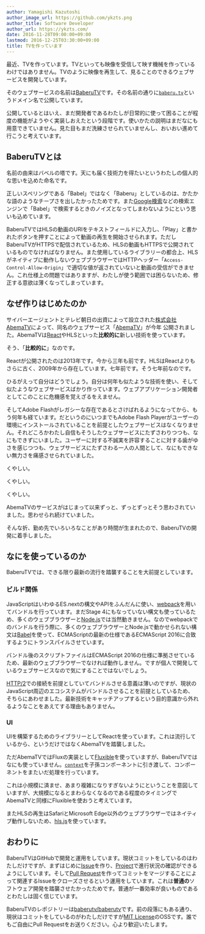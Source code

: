 ```yaml
---
author: Yamagishi Kazutoshi
author_image_url: https://github.com/ykzts.png
author_title: Software Developer
author_url: https://ykzts.com/
date: 2016-11-28T09:00:00+09:00
lastmod: 2016-12-25T03:30:00+09:00
title: TVを作っています
---
```


最近、TVを作っています。TVといっても映像を受信して映す機械を作っているわけではありません。TVのように映像を再生して、見ることのできるウェブサービスを開発しています。

そのウェブサービスの名前は[BaberuTV](https://baberu.tv/)です。その名前の通りに[`baberu.tv`](https://baberu.tv/)というドメイン名で公開しています。

<!--truncate-->

公開しているとはいえ、まだ開発者であるわたしが日常的に使って困ることが程度の機能がようやく実装しおえたという段階です。使いかたの説明はまだなにも用意できていません。見た目もまだ洗練させられていませんし、おいおい進めて行こうと考えています。

## BaberuTVとは

名前の由来はバベルの塔です。天にも届く技術力を得たいというわたしの個人的な思いを込めた命名です。

正しいスペリングである「Babel」ではなく「Baberu」としているのは、かたかな語のようなチープさを出したかったためです。また[Google検索](https://www.google.com/)などの検索エンジンで「Babel」で検索するときのノイズとなってしまわないようにという思いも込めています。

BaberuTVではHLSの動画のURIをテキストフィールドに入力し、「Play」と書かれたボタンを押すことによって動画の再生を開始させられます。ただしBaberuTVがHTTPSで配信されているため、HLSの動画もHTTPSで公開されているものでなければなりません。また使用しているライブラリーの都合上、HLSがネイティブに動作しないウェブブラウザーではHTTPヘッダー「`Access-Control-Allow-Origin`」で適切な値が返されていないと動画の受信ができません。これ仕様上の問題ではありますが、わたしが使う範囲では困らないため、修正する意欲は薄くなってしまっています。

## なぜ作りはじめたのか

サイバーエージェントとテレビ朝日の出資によって設立された[株式会社AbemaTV](http://abematv.co.jp/)によって、同名のウェブサービス「[AbemaTV](https://abema.tv/)」が今年 公開されました。AbemaTVは[React](https://facebook.github.io/react/)やHLSといった**比較的に**新しい技術を使っています。

そう、「**比較的に**」なのです。

Reactが公開されたのは2013年です。今から三年も前です。HLSはReactよりもさらに古く、2009年から存在しています。七年前です。そう七年前なのです。

ひるがえって自分はどうでしょう。自分は何年も似たような技術を使い、そして似たようなウェブサービスばかり作っています。ウェブアプリケーション開発者としてこのことに危機感を覚えざるをえません。

そしてAdobe Flashがレガシーな存在であるとさけばれるようになってから、もう何年も経ています。だというのにいつまでもAdobe Flash Playerがユーザーの環境にインストールされていることを前提としたウェブサービスはなくなりません。それどころかわたし自信もそうしたウェブサービスにたずさわりつつも、なにもできずにいました。ユーザーに対する不誠実を許容することに対する歯がゆさを感じつつも、ウェブサービスにたずさわる一人の人間として、なにもできない無力さを痛感させられていました。

くやしい。

くやしい。

くやしい。

AbemaTVのサービスがはじまって以来ずっと、ずっとずっとそう思わされていました。思わせられ続けていました。

そんな折、勤め先でいろいろなことがあり時間が生まれたので、BaberuTVの開発に着手しました。

## なにを使っているのか

BaberuTVでは、できる限り最新の流行を踏襲することを大前提としています。

### ビルド関係

JavaScriptはいわゆるES.nextの構文やAPIをふんだんに使い、[webpack](https://webpack.github.io/)を用いてバンドルを行っています。まだStage 4にもなっていない構文も使っているため、多くのウェブブラウザーと[Node.js](https://nodejs.org/)では当然動きません。なのでwebpackでのバンドルを行う際に、多くのウェブブラウザーとNode.jsで動かせられない構文は[Babel](https://babeljs.io/)を使って、ECMAScriptの最新の仕様であるECMAScript 2016に合致するようにトランスパイルさせています。

バンドル後のスクリプトファイルはECMAScript 2016の仕様に準拠させているため、最新のウェブブラウザーでなければ動作しません。ですが個人で開発しているウェブサービスなので気にすることではないでしょう。

[HTTP/2](https://http2.github.io/)での接続を前提としていてバンドルさせる意義は薄いのですが、現状のJavaScript周辺のエコシステムがバンドルさせることを前提としているため、そちらにあわせました。最新技術をキャッチアップするという目的意識から外れるようなことをあえてする理由もありません。

### UI

UIを構築するためのライブラリーとしてReactを使っています。これは流行しているから、というだけではなくAbemaTVを踏襲しました。

ただAbemaTVではFluxの実装として[Fluxible](https://fluxible.io/)を使っていますが、BaberuTVではなにも使っていません。[`context`](https://facebook.github.io/react/docs/context.html)を子孫コンポーネントに引き渡して、コンポーネントをまたいだ処理を行っています。

これは小規模に済ませ、あまり複雑になりすぎないようにということを意図していますが、大規模になるとまわらなくなるのである程度のタイミングでAbemaTVと同様にFluxibleを使おうと考えています。

またHLSの再生はSafariとMicrosoft Edge以外のウェブブラウザーではネイティブ動作しないため、[hls.js](https://github.com/dailymotion/hls.js)を使っています。

## おわりに

BaberuTVはGitHubで開発と運用をしています。現状コミットをしているのはわたしだけですが、まずはじめに[Issue](https://help.github.com/articles/about-issues/)を作り、[Project](https://help.github.com/articles/about-projects/)で進行状況の確認ができるようにしています。そして[Pull Request](https://help.github.com/articles/about-pull-requests/)を作ってコミットをマージすることによって関連するIssueをクローズさせるという運用をしています。これは**普通の**ソフトウェア開発を踏襲させたかったためです。普通が一番効率が良いものであるとわたしは固く信じています。

BaberuTVのレポジトリーは[baberutv/baberutv](https://github.com/baberutv/baberutv)です。前の段落にもある通り、現状はコミットをしているのがわたしだけですが[MIT License](https://opensource.org/licenses/MIT)のOSSです。誰でもご自由にPull Requestをお送りください。心より歓迎いたします。
